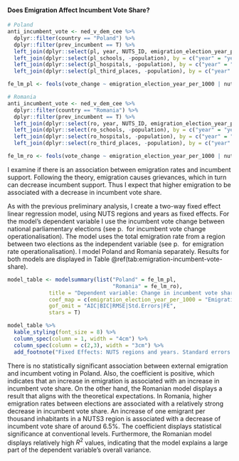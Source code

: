 #### Does Emigration Affect Incumbent Vote Share?

```r
# Poland
anti_incumbent_vote <- ned_v_dem_cee %>% 
  dplyr::filter(country == "Poland") %>%
  dplyr::filter(prev_incumbent == T) %>%
  left_join(dplyr::select(pl, year, NUTS_ID, emigration_election_year_per_1000), by = c("year" = "year", "nuts2016" = "NUTS_ID")) %>%
  left_join(dplyr::select(pl_schools, -population), by = c("year" = "year", "nuts2016" = "NUTS_ID")) %>%
  left_join(dplyr::select(pl_hospitals, -population), by = c("year" = "year", "nuts2016" = "NUTS_ID")) %>% 
  left_join(dplyr::select(pl_third_places, -population), by = c("year" = "year", "nuts2016" = "NUTS_ID"))

fe_lm_pl <- feols(vote_change ~ emigration_election_year_per_1000 | nuts2016 + year, data = anti_incumbent_vote)

# Romania
anti_incumbent_vote <- ned_v_dem_cee %>% 
  dplyr::filter(country == "Romania") %>%
  dplyr::filter(prev_incumbent == T) %>%
  left_join(dplyr::select(ro, year, NUTS_ID, emigration_election_year_per_1000), by = c("year" = "year", "nuts2016" = "NUTS_ID")) %>%
  left_join(dplyr::select(ro_schools, -population), by = c("year" = "year", "nuts2016" = "NUTS_ID")) %>%
  left_join(dplyr::select(ro_hospitals, -population), by = c("year" = "year", "nuts2016" = "NUTS_ID")) %>% 
  left_join(dplyr::select(ro_third_places, -population), by = c("year" = "year", "nuts2016" = "NUTS_ID"))

fe_lm_ro <- feols(vote_change ~ emigration_election_year_per_1000 | nuts2016 + year, data = anti_incumbent_vote)
```

I examine if there is an association between emigration rates and incumbent support. Following the theory, emigration causes grievances, which in turn can decrease incumbent support. Thus I expect that higher emigration to be associated with a decrease in incumbent vote share.

As with the previous preliminary analysis, I create a two-way fixed effect linear regression model, using NUTS regions and years as fixed effects. For the model’s dependent variable I use the incumbent vote change between national parliamentary elections (see p. \pageref{passage:incumbent-vote-share-change} for incumbent vote change operationalisation). The model uses the total emigration rate from a region between two elections as the independent variable (see p. \pageref{passage:emigration-rate} for emigration rate operationalisation). I model Poland and Romania separately. Results for both models are displayed in Table \@ref(tab:emigration-incumbent-vote-share).

```r
model_table <- modelsummary(list("Poland" = fe_lm_pl,
                                 "Romania" = fe_lm_ro),
             title = "Dependent variable: Change in incumbent vote share",
             coef_map = c(emigration_election_year_per_1000 = "Emigration since last election"),
             gof_omit = "AIC|BIC|RMSE|Std.Errors|FE",
             stars = T)

model_table %>%
  kable_styling(font_size = 8) %>% 
  column_spec(column = 1, width = "4cm") %>% 
  column_spec(column = c(2,3), width = "3cm") %>% 
  add_footnote("Fixed Effects: NUTS regions and years. Standard errors are grouped by NUTS region and are shown in parentheses. Sources: Staffan I. Lindberg et al. 2022, Schraff et al. 2023, Statistics Poland, Romanian National Institute of Statistics", notation = "none")
```

There is no statistically significant association between external emigration and incumbent voting in Poland. Also, the coefficient is positive, which indicates that an increase in emigration is associated with an increase in incumbent vote share. On the other hand, the Romanian model displays a result that aligns with the theoretical expectations. In Romania, higher emigration rates between elections are associated with a relatively strong decrease in incumbent vote share. An increase of one emigrant per thousand inhabitants in a NUTS3 region is associated with a decrease of incumbent vote share of around $6.5\%$. The coefficient displays statistical significance at conventional levels. Furthermore, the Romanian model displays relatively high $R^2$ values, indicating that the model explains a large part of the dependent variable's overall variance.

